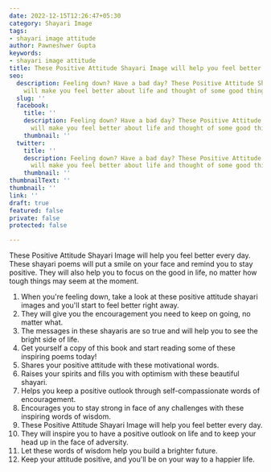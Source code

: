 ```yaml
---
date: 2022-12-15T12:26:47+05:30
category: Shayari Image
tags:
- shayari image attitude
author: Pawneshwer Gupta
keywords:
- shayari image attitude
title: These Positive Attitude Shayari Image will help you feel better every day
seo:
  description: Feeling down? Have a bad day? These Positive Attitude Shayari Image
    will make you feel better about life and thought of some good things.
  slug: ''
  facebook:
    title: ''
    description: Feeling down? Have a bad day? These Positive Attitude Shayari Image
      will make you feel better about life and thought of some good things.
    thumbnail: ''
  twitter:
    title: ''
    description: Feeling down? Have a bad day? These Positive Attitude Shayari Image
      will make you feel better about life and thought of some good things.
    thumbnail: ''
thumbnailText: ''
thumbnail: ''
link: ''
draft: true
featured: false
private: false
protected: false

---
```

These Positive Attitude Shayari Image will help you feel better every day. These shayari poems will put a smile on your face and remind you to stay positive. They will also help you to focus on the good in life, no matter how tough things may seem at the moment.
 
 1. When you're feeling down, take a look at these positive attitude shayari images and you'll start to feel better right away. 
 2. They will give you the encouragement you need to keep on going, no matter what. 
 3. The messages in these shayaris are so true and will help you to see the bright side of life.
 4. Get yourself a copy of this book and start reading some of these inspiring poems today!
 5. Shares your positive attitude with these motivational words.
 6. Raises your spirits and fills you with optimism with these beautiful shayari.
 7. Helps you keep a positive outlook through self-compassionate words of encouragement.
 8. Encourages you to stay strong in face of any challenges with these inspiring words of wisdom.
 9. These Positive Attitude Shayari Image will help you feel better every day.
10. They will inspire you to have a positive outlook on life and to keep your head up in the face of adversity.
11. Let these words of wisdom help you build a brighter future.
12. Keep your attitude positive, and you'll be on your way to a happier life.